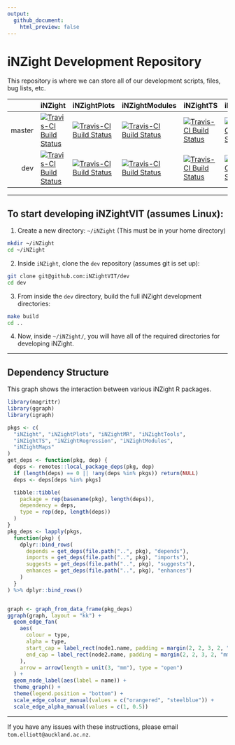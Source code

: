 ```yaml
---
output:
  github_document:
    html_preview: false
---
```


# iNZight Development Repository

This repository is where we can store all of our development scripts, files, bug lists, etc.

||iNZight|iNZightPlots|iNZightModules|iNZightTS|iNZightMR|iNZightRegression|iNZightMaps|iNZightTools|vit|
|--:|:--|:--|:--|:--|:--|:--|:--|:--|:--|
|master|[![Travis-CI Build Status](https://travis-ci.org/iNZightVIT/iNZight.svg?branch=master)](https://travis-ci.org/iNZightVIT/iNZight)|[![Travis-CI Build Status](https://travis-ci.org/iNZightVIT/iNZightPlots.svg?branch=master)](https://travis-ci.org/iNZightVIT/iNZightPlots)|[![Travis-CI Build Status](https://travis-ci.org/iNZightVIT/iNZightModules.svg?branch=master)](https://travis-ci.org/iNZightVIT/iNZightModules)|[![Travis-CI Build Status](https://travis-ci.org/iNZightVIT/iNZightTS.svg?branch=master)](https://travis-ci.org/iNZightVIT/iNZightTS)|[![Travis-CI Build Status](https://travis-ci.org/iNZightVIT/iNZightMR.svg?branch=master)](https://travis-ci.org/iNZightVIT/iNZightMR)|[![Travis-CI Build Status](https://travis-ci.org/iNZightVIT/iNZightRegression.svg?branch=master)](https://travis-ci.org/iNZightVIT/iNZightRegression)|[![Travis-CI Build Status](https://travis-ci.org/iNZightVIT/iNZightMaps.svg?branch=master)](https://travis-ci.org/iNZightVIT/iNZightMaps)|[![Travis-CI Build Status](https://travis-ci.org/iNZightVIT/iNZightTools.svg?branch=master)](https://travis-ci.org/iNZightVIT/iNZightTools)||
|dev|[![Travis-CI Build Status](https://travis-ci.org/iNZightVIT/iNZight.svg?branch=dev)](https://travis-ci.org/iNZightVIT/iNZight)|[![Travis-CI Build Status](https://travis-ci.org/iNZightVIT/iNZightPlots.svg?branch=dev)](https://travis-ci.org/iNZightVIT/iNZightPlots)|[![Travis-CI Build Status](https://travis-ci.org/iNZightVIT/iNZightModules.svg?branch=dev)](https://travis-ci.org/iNZightVIT/iNZightModules)|[![Travis-CI Build Status](https://travis-ci.org/iNZightVIT/iNZightTS.svg?branch=dev)](https://travis-ci.org/iNZightVIT/iNZightTS)|[![Travis-CI Build Status](https://travis-ci.org/iNZightVIT/iNZightMR.svg?branch=dev)](https://travis-ci.org/iNZightVIT/iNZightMR)|[![Travis-CI Build Status](https://travis-ci.org/iNZightVIT/iNZightRegression.svg?branch=dev)](https://travis-ci.org/iNZightVIT/iNZightRegression)|[![Travis-CI Build Status](https://travis-ci.org/iNZightVIT/iNZightMaps.svg?branch=dev)](https://travis-ci.org/iNZightVIT/iNZightMaps)|[![Travis-CI Build Status](https://travis-ci.org/iNZightVIT/iNZightTools.svg?branch=dev)](https://travis-ci.org/iNZightVIT/iNZightTools)||

***
## To start developing iNZightVIT (assumes Linux):

1) Create a new directory: `~/iNZight`
   (This must be in your home directory)
```bash
mkdir ~/iNZight
cd ~/iNZight
```

2) Inside `iNZight`, clone the `dev` repository (assumes git is set up):
```bash
git clone git@github.com:iNZightVIT/dev
cd dev
```

3) From inside the `dev` directory, build the full iNZight development directories:
```bash
make build
cd ..
```

4) Now, inside `~/iNZight/`, you will have all of the required directories for
   developing iNZight.

***
## Dependency Structure


This graph shows the interaction between various iNZight R packages.

```r
library(magrittr)
library(ggraph)
library(igraph)

pkgs <- c(
  "iNZight", "iNZightPlots", "iNZightMR", "iNZightTools",
  "iNZightTS", "iNZightRegression", "iNZightModules",
  "iNZightMaps"
)
get_deps <- function(pkg, dep) {
  deps <- remotes::local_package_deps(pkg, dep)
  if (length(deps) == 0 || !any(deps %in% pkgs)) return(NULL)
  deps <- deps[deps %in% pkgs]

  tibble::tibble(
    package = rep(basename(pkg), length(deps)),
    dependency = deps,
    type = rep(dep, length(deps))
  )
}
pkg_deps <- lapply(pkgs,
  function(pkg) {
    dplyr::bind_rows(
      depends = get_deps(file.path("..", pkg), "depends"),
      imports = get_deps(file.path("..", pkg), "imports"),
      suggests = get_deps(file.path("..", pkg), "suggests"),
      enhances = get_deps(file.path("..", pkg), "enhances")
    )
  }
) %>% dplyr::bind_rows()


graph <- graph_from_data_frame(pkg_deps)
ggraph(graph, layout = "kk") +
  geom_edge_fan(
    aes(
      colour = type,
      alpha = type,
      start_cap = label_rect(node1.name, padding = margin(2, 2, 3, 2, "mm")),
      end_cap = label_rect(node2.name, padding = margin(2, 2, 3, 2, "mm"))
    ),
    arrow = arrow(length = unit(3, "mm"), type = "open")
  ) +
  geom_node_label(aes(label = name)) +
  theme_graph() +
  theme(legend.position = "bottom") +
  scale_edge_colour_manual(values = c("orangered", "steelblue")) +
  scale_edge_alpha_manual(values = c(1, 0.5))

```



***


If you have any issues with these instructions, please email `tom.elliott@auckland.ac.nz`.
